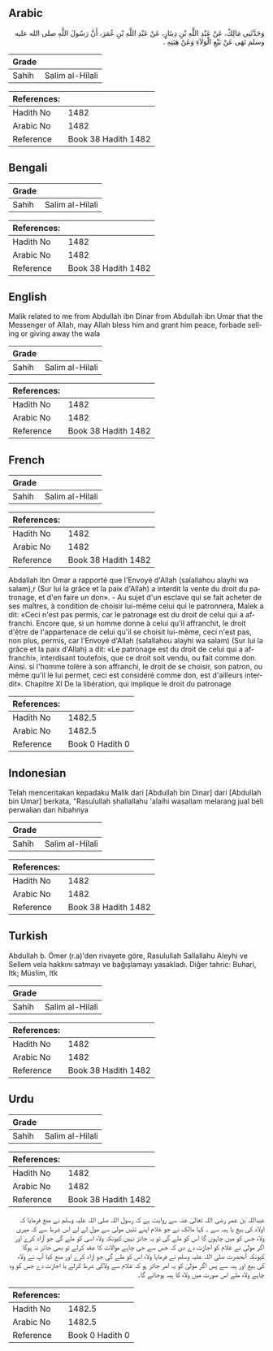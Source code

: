 ## Arabic

<div dir="rtl" lang="ar" style={{fontSize:'larger',backgroundColor:'#f8f9fa',padding:20}}>وَحَدَّثَنِي مَالِكٌ، عَنْ عَبْدِ اللَّهِ بْنِ دِينَارٍ، عَنْ عَبْدِ اللَّهِ بْنِ عُمَرَ، أَنَّ رَسُولَ اللَّهِ صلى الله عليه وسلم نَهَى عَنْ بَيْعِ الْوَلاَءِ وَعَنْ هِبَتِهِ ‏.‏</div><div style={{backgroundColor:'#f8f9fa',padding:20, marginBottom: 10}}><table>
      <thead>
        <tr>
          <th>Grade</th>
          <th></th>
        </tr>
      </thead>
      <tbody>
<tr><td>Sahih</td><td>Salim al-Hilali</td></tr></tbody></table><table>
        <thead>
          <tr>
            <th>References:</th>
            <th></th>
          </tr>
        </thead>
        <tbody><tr><td>Hadith No</td><td>1482</td></tr><tr><td>Arabic No</td><td>1482</td></tr><tr><td>Reference</td><td>Book 38 Hadith 1482</td></tr></tbody></table></div>

## Bengali

<div dir="ltr" lang="bn" style={{fontSize:'larger',backgroundColor:'#f8f9fa',padding:20}}></div><div style={{backgroundColor:'#f8f9fa',padding:20, marginBottom: 10}}><table>
      <thead>
        <tr>
          <th>Grade</th>
          <th></th>
        </tr>
      </thead>
      <tbody>
<tr><td>Sahih</td><td>Salim al-Hilali</td></tr></tbody></table><table>
        <thead>
          <tr>
            <th>References:</th>
            <th></th>
          </tr>
        </thead>
        <tbody><tr><td>Hadith No</td><td>1482</td></tr><tr><td>Arabic No</td><td>1482</td></tr><tr><td>Reference</td><td>Book 38 Hadith 1482</td></tr></tbody></table></div>

## English

<div dir="ltr" lang="en" style={{fontSize:'larger',backgroundColor:'#f8f9fa',padding:20}}>Malik related to me from Abdullah ibn Dinar from Abdullah ibn Umar that the Messenger of Allah, may Allah bless him and grant him peace, forbade selling or giving away the wala</div><div style={{backgroundColor:'#f8f9fa',padding:20, marginBottom: 10}}><table>
      <thead>
        <tr>
          <th>Grade</th>
          <th></th>
        </tr>
      </thead>
      <tbody>
<tr><td>Sahih</td><td>Salim al-Hilali</td></tr></tbody></table><table>
        <thead>
          <tr>
            <th>References:</th>
            <th></th>
          </tr>
        </thead>
        <tbody><tr><td>Hadith No</td><td>1482</td></tr><tr><td>Arabic No</td><td>1482</td></tr><tr><td>Reference</td><td>Book 38 Hadith 1482</td></tr></tbody></table></div>

## French

<div dir="ltr" lang="fr" style={{fontSize:'larger',backgroundColor:'#f8f9fa',padding:20}}></div><div style={{backgroundColor:'#f8f9fa',padding:20, marginBottom: 10}}><table>
      <thead>
        <tr>
          <th>Grade</th>
          <th></th>
        </tr>
      </thead>
      <tbody>
<tr><td>Sahih</td><td>Salim al-Hilali</td></tr></tbody></table><table>
        <thead>
          <tr>
            <th>References:</th>
            <th></th>
          </tr>
        </thead>
        <tbody><tr><td>Hadith No</td><td>1482</td></tr><tr><td>Arabic No</td><td>1482</td></tr><tr><td>Reference</td><td>Book 38 Hadith 1482</td></tr></tbody></table></div>

<div dir="ltr" lang="fr" style={{fontSize:'larger',backgroundColor:'#f8f9fa',padding:20}}>Abdallah Ibn Omar a rapporté que l'Envoyé d'Allah (salallahou alayhi wa salam),r (Sur lui la grâce et la paix d'Allah) a interdit la vente du droit du patronage, et d'en faire un don». - Au sujet d'un esclave qui se fait acheter de ses maîtres, à condition de choisir lui-même celui qui le patronnera, Malek a dit: «Ceci n'est pas permis, car le patronage est du droit de celui qui a affranchi. Encore que, si un homme donne à celui qu'il affranchit, le droit d'être de l'appartenace de celui qu'il se choisit lui-même, ceci n'est pas, non plus, permis, car l'Envoyé d'Allah (salallahou alayhi wa salam) (Sur lui la grâce et la paix d'Allah) a dit: «Le patronage est du droit de celui qui a affranchi», interdisant toutefois, que ce droit soit vendu, ou fait comme don. Ainsi. si l'homme tolère à son affranchi, le droit de se choisir, son patron, ou même qu'il le lui permet, ceci est considéré comme don, est d'ailleurs interdit». Chapitre XI De la libération, qui implique le droit du patronage</div><div style={{backgroundColor:'#f8f9fa',padding:20, marginBottom: 10}}><table>
        <thead>
          <tr>
            <th>References:</th>
            <th></th>
          </tr>
        </thead>
        <tbody><tr><td>Hadith No</td><td>1482.5</td></tr><tr><td>Arabic No</td><td>1482.5</td></tr><tr><td>Reference</td><td>Book 0 Hadith 0</td></tr></tbody></table></div>

## Indonesian

<div dir="ltr" lang="id" style={{fontSize:'larger',backgroundColor:'#f8f9fa',padding:20}}>Telah menceritakan kepadaku Malik dari [Abdullah bin Dinar] dari [Abdullah bin Umar] berkata, "Rasulullah shallallahu 'alaihi wasallam melarang jual beli perwalian dan hibahnya</div><div style={{backgroundColor:'#f8f9fa',padding:20, marginBottom: 10}}><table>
      <thead>
        <tr>
          <th>Grade</th>
          <th></th>
        </tr>
      </thead>
      <tbody>
<tr><td>Sahih</td><td>Salim al-Hilali</td></tr></tbody></table><table>
        <thead>
          <tr>
            <th>References:</th>
            <th></th>
          </tr>
        </thead>
        <tbody><tr><td>Hadith No</td><td>1482</td></tr><tr><td>Arabic No</td><td>1482</td></tr><tr><td>Reference</td><td>Book 38 Hadith 1482</td></tr></tbody></table></div>

## Turkish

<div dir="ltr" lang="tr" style={{fontSize:'larger',backgroundColor:'#f8f9fa',padding:20}}>Abdullah b. Ömer (r.a)'den rivayete göre, Rasulullah Sallallahu Aleyhi ve Sellem vela hakkını satmayı ve bağışlamayı yasakladı. Diğer tahric: Buhari, Itk; Müs!im, Itk</div><div style={{backgroundColor:'#f8f9fa',padding:20, marginBottom: 10}}><table>
      <thead>
        <tr>
          <th>Grade</th>
          <th></th>
        </tr>
      </thead>
      <tbody>
<tr><td>Sahih</td><td>Salim al-Hilali</td></tr></tbody></table><table>
        <thead>
          <tr>
            <th>References:</th>
            <th></th>
          </tr>
        </thead>
        <tbody><tr><td>Hadith No</td><td>1482</td></tr><tr><td>Arabic No</td><td>1482</td></tr><tr><td>Reference</td><td>Book 38 Hadith 1482</td></tr></tbody></table></div>

## Urdu

<div dir="rtl" lang="ur" style={{fontSize:'larger',backgroundColor:'#f8f9fa',padding:20}}></div><div style={{backgroundColor:'#f8f9fa',padding:20, marginBottom: 10}}><table>
      <thead>
        <tr>
          <th>Grade</th>
          <th></th>
        </tr>
      </thead>
      <tbody>
<tr><td>Sahih</td><td>Salim al-Hilali</td></tr></tbody></table><table>
        <thead>
          <tr>
            <th>References:</th>
            <th></th>
          </tr>
        </thead>
        <tbody><tr><td>Hadith No</td><td>1482</td></tr><tr><td>Arabic No</td><td>1482</td></tr><tr><td>Reference</td><td>Book 38 Hadith 1482</td></tr></tbody></table></div>

<div dir="rtl" lang="ur" style={{fontSize:'larger',backgroundColor:'#f8f9fa',padding:20}}>عبداللہ بن عمر رضی اللہ تعالیٰ عنہ سے روایت ہے کہ رسول اللہ صلی اللہ علیہ وسلم نے منع فرمایا کہ اولاد کی بیع یا ہبہ سے ۔ کہا مالک نے جو غلام اپنے تئیں مولیٰ سے مول لے لے اس شرط سے کہ میری ولاء جس کو میں چاہوں گا اس کو ملے گی تو یہ جائز نہیں کیونکہ ولاء اسی کو ملے گی جو آزاد کرے اور اگر مولیٰ نے غلام کو اجازت دے دی کہ جس سے جی چاہے موالات کا عقد کرلے تو بھی جائز نہ ہوگا کیونکہ آنحضرت صلی اللہ علیہ وسلم نے فرمایا ولاء اس کو ملے گی جو ازاد کرے اور منع کیا آپ نے ولاء کی بیع اور ہبہ سے پس اگر مولیٰ کو یہ امر جائز ہو کہ غلام سے ولاکی شرط کرلے یا اجازت دے جس کو وہ چاہے ولاء ملے اس صورت میں ولاء کا ہبہ ہوجائے گا۔</div><div style={{backgroundColor:'#f8f9fa',padding:20, marginBottom: 10}}><table>
        <thead>
          <tr>
            <th>References:</th>
            <th></th>
          </tr>
        </thead>
        <tbody><tr><td>Hadith No</td><td>1482.5</td></tr><tr><td>Arabic No</td><td>1482.5</td></tr><tr><td>Reference</td><td>Book 0 Hadith 0</td></tr></tbody></table></div>